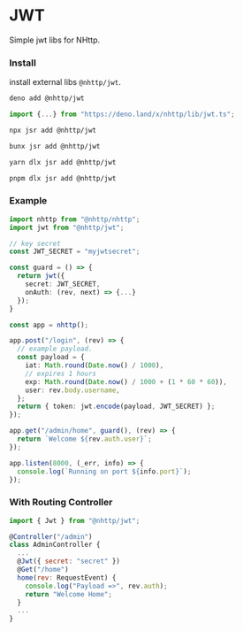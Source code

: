 
# JWT
Simple jwt libs for NHttp.

### Install

install external libs `@nhttp/jwt`.

<Tabs>
<TabItem value="deno_jsr" label="Deno">

```bash
deno add @nhttp/jwt
```

</TabItem>
<TabItem value="deno" label="deno.land">

```ts
import {...} from "https://deno.land/x/nhttp/lib/jwt.ts";
```

</TabItem>
<TabItem value="npm" label="npm">

```bash
npx jsr add @nhttp/jwt
```

</TabItem>
<TabItem value="bun" label="Bun">

```bash
bunx jsr add @nhttp/jwt
```

</TabItem>
<TabItem value="yarn" label="Yarn">

```bash
yarn dlx jsr add @nhttp/jwt
```

</TabItem>
<TabItem value="pnpm" label="pnpm">

```bash
pnpm dlx jsr add @nhttp/jwt
```

</TabItem>
</Tabs>

### Example
```ts
import nhttp from "@nhttp/nhttp";
import jwt from "@nhttp/jwt";

// key secret
const JWT_SECRET = "myjwtsecret";

const guard = () => {
  return jwt({ 
    secret: JWT_SECRET,
    onAuth: (rev, next) => {...}
  });
}

const app = nhttp();

app.post("/login", (rev) => {
  // example payload.
  const payload = {
    iat: Math.round(Date.now() / 1000),
    // expires 1 hours
    exp: Math.round(Date.now() / 1000 + (1 * 60 * 60)),
    user: rev.body.username,
  };
  return { token: jwt.encode(payload, JWT_SECRET) };
});

app.get("/admin/home", guard(), (rev) => {
  return `Welcome ${rev.auth.user}`;
});

app.listen(8000, (_err, info) => {
  console.log(`Running on port ${info.port}`);
});
```

### With Routing Controller
```js
import { Jwt } from "@nhttp/jwt";

@Controller("/admin")
class AdminController {
  ...
  @Jwt({ secret: "secret" })
  @Get("/home")
  home(rev: RequestEvent) {
    console.log("Payload =>", rev.auth);
    return "Welcome Home";
  }
  ...
}
```